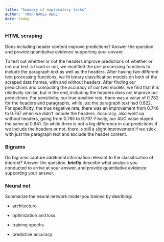 ```yaml
---
title: "Summary of exploratory tasks"
author: 'YOUR NAMES HERE'
date: today
---
```


### HTML scraping

Does including header content improve predictions? Answer the question and provide quantitative evidence supporting your answer.

To test out whether or not the headers improve predictions of whether or not our text is fraud or not, we modified the pre-processing functions to include the paragraph text as well as the headers. After having two different text processing functions, we fit binary classification models on both of the scraped data frames, with and without headers. After finding our predictions and computing the accuracy of our two models, we find that it is relatively similar, but in the end, including the headers does not improve our predictions. For sensitivity, our true positive rate, there was a value of 0.782 for the headers and paragraphs, while just the paragraph text had 0.822. For specificity, the true negative rate, there was an improvement from 0.746 to 0.767 when we didn't include the headers. Accuracy, also went up without headers, going from 0.765 to 0.797. Finally, our AUC value stayed the same at 0.841. So while there is not a big difference in our predictions if we include the headers or not, there is still a slight improvement if we stick with just the paragraph text and exclude the header content. 

### Bigrams

Do bigrams capture additional information relevant to the classification of interest? Answer the question, **briefly** describe what analysis you conducted to arrive at your answer, and provide quantitative evidence supporting your answer.



### Neural net

Summarize the neural network model you trained by desribing:

-   architecture

-   optimization and loss

-   training epochs

-   predictive accuracy
